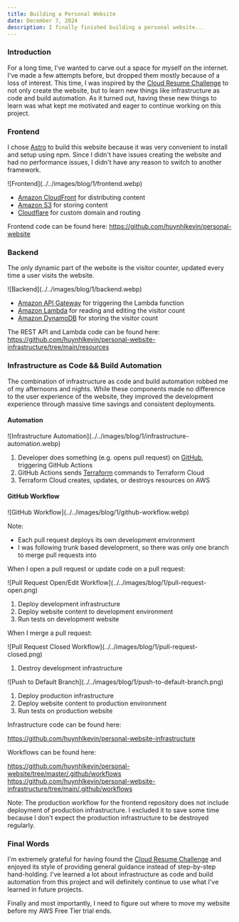 ```yaml
---
title: Building a Personal Website
date: December 7, 2024
description: I finally finished building a personal website...
---
```


### Introduction
For a long time, I've wanted to carve out a space for myself on the internet. I've made a few attempts before, but dropped them mostly because of a loss of interest. This time, I was inspired by the [Cloud Resume Challenge](https://cloudresumechallenge.dev/) to not only create the website, but to learn new things like infrastructure as code and build automation. As it turned out, having these new things to learn was what kept me motivated and eager to continue working on this project.

### Frontend

I chose [Astro](https://astro.build/) to build this website because it was very convenient to install and setup using npm. Since I didn't have issues creating the website and had no performance issues, I didn't have any reason to switch to another framework.

<div class="markdownImageWrapper">![Frontend](../../images/blog/1/frontend.webp)</div>

- [Amazon CloudFront](https://aws.amazon.com/cloudfront/) for distributing content
- [Amazon S3](https://aws.amazon.com/s3/) for storing content
- [Cloudflare](https://www.cloudflare.com/) for custom domain and routing

Frontend code can be found here: https://github.com/huynhlkevin/personal-website

### Backend

The only dynamic part of the website is the visitor counter, updated every time a user visits the website.

<div class="markdownImageWrapper">![Backend](../../images/blog/1/backend.webp)</div>

- [Amazon API Gateway](https://aws.amazon.com/api-gateway/) for triggering the Lambda function
- [Amazon Lambda](https://aws.amazon.com/lambda/) for reading and editing the visitor count
- [Amazon DynamoDB](https://aws.amazon.com/dynamodb/) for storing the visitor count

The REST API and Lambda code can be found here: https://github.com/huynhlkevin/personal-website-infrastructure/tree/main/resources

### Infrastructure as Code && Build Automation

The combination of infrastructure as code and build automation robbed me of my afternoons and nights. While these components made no difference to the user experience of the website, they improved the development experience through massive time savings and consistent deployments.

#### Automation

<div class="markdownImageWrapper">![Infrastructure Automation](../../images/blog/1/infrastructure-automation.webp)</div>

1. Developer does something (e.g. opens pull request) on [GitHub](https://github.com/), triggering GitHub Actions
1. GitHub Actions sends [Terraform](https://www.terraform.io/) commands to Terraform Cloud
1. Terraform Cloud creates, updates, or destroys resources on AWS

#### GitHub Workflow

<div class="markdownImageWrapper">![GitHub Workflow](../../images/blog/1/github-workflow.webp)</div>

Note:
- Each pull request deploys its own development environment
- I was following trunk based development, so there was only one branch to merge pull requests into

When I open a pull request or update code on a pull request:

<div class="markdownImageWrapper">![Pull Request Open/Edit Workflow](../../images/blog/1/pull-request-open.png)</div>

1. Deploy development infrastructure
1. Deploy website content to development environment
1. Run tests on development website

When I merge a pull request:

<div class="markdownImageWrapper">![Pull Request Closed Workflow](../../images/blog/1/pull-request-closed.png)</div>

1. Destroy development infrastructure

<div class="markdownImageWrapper">![Push to Default Branch](../../images/blog/1/push-to-default-branch.png)</div>

1. Deploy production infrastructure
1. Deploy website content to production environment
1. Run tests on production website

Infrastructure code can be found here:

https://github.com/huynhlkevin/personal-website-infrastructure

Workflows can be found here:

https://github.com/huynhlkevin/personal-website/tree/master/.github/workflows
https://github.com/huynhlkevin/personal-website-infrastructure/tree/main/.github/workflows

Note: The production workflow for the frontend repository does not include deployment of production infrastructure. I excluded it to save some time because I don't expect the production infrastructure to be destroyed regularly.

### Final Words

I'm extremely grateful for having found the [Cloud Resume Challenge](https://cloudresumechallenge.dev/) and enjoyed its style of providing general guidance instead of step-by-step hand-holding. I've learned a lot about infrastructure as code and build automation from this project and will definitely continue to use what I've learned in future projects.

Finally and most importantly, I need to figure out where to move my website before my AWS Free Tier trial ends.